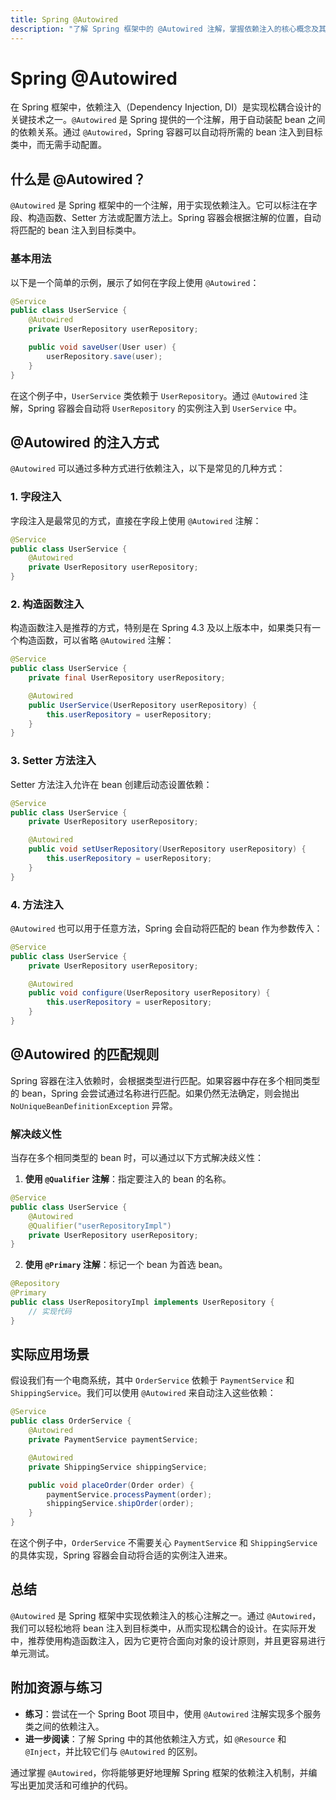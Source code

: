 ```yaml
---
title: Spring @Autowired
description: "了解 Spring 框架中的 @Autowired 注解，掌握依赖注入的核心概念及其在实际开发中的应用。"
---
```


# Spring @Autowired

在 Spring 框架中，依赖注入（Dependency Injection, DI）是实现松耦合设计的关键技术之一。`@Autowired` 是 Spring 提供的一个注解，用于自动装配 bean 之间的依赖关系。通过 `@Autowired`，Spring 容器可以自动将所需的 bean 注入到目标类中，而无需手动配置。

## 什么是 @Autowired？

`@Autowired` 是 Spring 框架中的一个注解，用于实现依赖注入。它可以标注在字段、构造函数、Setter 方法或配置方法上。Spring 容器会根据注解的位置，自动将匹配的 bean 注入到目标类中。

### 基本用法

以下是一个简单的示例，展示了如何在字段上使用 `@Autowired`：

```java
@Service
public class UserService {
    @Autowired
    private UserRepository userRepository;

    public void saveUser(User user) {
        userRepository.save(user);
    }
}
```

在这个例子中，`UserService` 类依赖于 `UserRepository`。通过 `@Autowired` 注解，Spring 容器会自动将 `UserRepository` 的实例注入到 `UserService` 中。

## @Autowired 的注入方式

`@Autowired` 可以通过多种方式进行依赖注入，以下是常见的几种方式：

### 1. 字段注入

字段注入是最常见的方式，直接在字段上使用 `@Autowired` 注解：

```java
@Service
public class UserService {
    @Autowired
    private UserRepository userRepository;
}
```

### 2. 构造函数注入

构造函数注入是推荐的方式，特别是在 Spring 4.3 及以上版本中，如果类只有一个构造函数，可以省略 `@Autowired` 注解：

```java
@Service
public class UserService {
    private final UserRepository userRepository;

    @Autowired
    public UserService(UserRepository userRepository) {
        this.userRepository = userRepository;
    }
}
```

### 3. Setter 方法注入

Setter 方法注入允许在 bean 创建后动态设置依赖：

```java
@Service
public class UserService {
    private UserRepository userRepository;

    @Autowired
    public void setUserRepository(UserRepository userRepository) {
        this.userRepository = userRepository;
    }
}
```

### 4. 方法注入

`@Autowired` 也可以用于任意方法，Spring 会自动将匹配的 bean 作为参数传入：

```java
@Service
public class UserService {
    private UserRepository userRepository;

    @Autowired
    public void configure(UserRepository userRepository) {
        this.userRepository = userRepository;
    }
}
```

## @Autowired 的匹配规则

Spring 容器在注入依赖时，会根据类型进行匹配。如果容器中存在多个相同类型的 bean，Spring 会尝试通过名称进行匹配。如果仍然无法确定，则会抛出 `NoUniqueBeanDefinitionException` 异常。

### 解决歧义性

当存在多个相同类型的 bean 时，可以通过以下方式解决歧义性：

1. **使用 `@Qualifier` 注解**：指定要注入的 bean 的名称。

```java
@Service
public class UserService {
    @Autowired
    @Qualifier("userRepositoryImpl")
    private UserRepository userRepository;
}
```

2. **使用 `@Primary` 注解**：标记一个 bean 为首选 bean。

```java
@Repository
@Primary
public class UserRepositoryImpl implements UserRepository {
    // 实现代码
}
```

## 实际应用场景

假设我们有一个电商系统，其中 `OrderService` 依赖于 `PaymentService` 和 `ShippingService`。我们可以使用 `@Autowired` 来自动注入这些依赖：

```java
@Service
public class OrderService {
    @Autowired
    private PaymentService paymentService;

    @Autowired
    private ShippingService shippingService;

    public void placeOrder(Order order) {
        paymentService.processPayment(order);
        shippingService.shipOrder(order);
    }
}
```

在这个例子中，`OrderService` 不需要关心 `PaymentService` 和 `ShippingService` 的具体实现，Spring 容器会自动将合适的实例注入进来。

## 总结

`@Autowired` 是 Spring 框架中实现依赖注入的核心注解之一。通过 `@Autowired`，我们可以轻松地将 bean 注入到目标类中，从而实现松耦合的设计。在实际开发中，推荐使用构造函数注入，因为它更符合面向对象的设计原则，并且更容易进行单元测试。

## 附加资源与练习

- **练习**：尝试在一个 Spring Boot 项目中，使用 `@Autowired` 注解实现多个服务类之间的依赖注入。
- **进一步阅读**：了解 Spring 中的其他依赖注入方式，如 `@Resource` 和 `@Inject`，并比较它们与 `@Autowired` 的区别。

通过掌握 `@Autowired`，你将能够更好地理解 Spring 框架的依赖注入机制，并编写出更加灵活和可维护的代码。